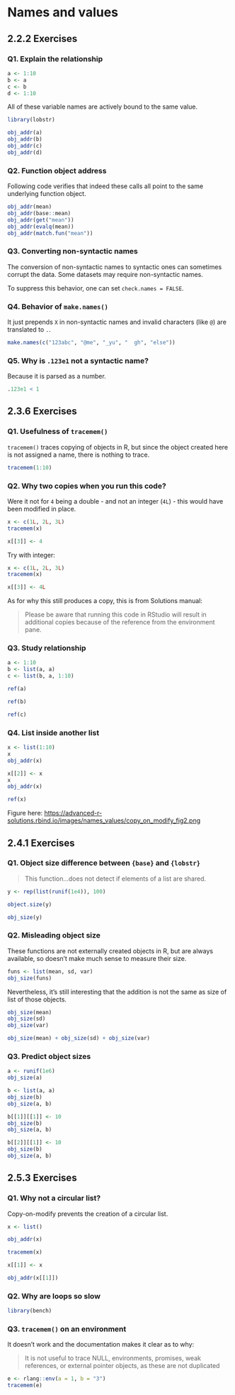# Names and values

## 2.2.2 Exercises 

### Q1. Explain the relationship {-}

```r
a <- 1:10
b <- a
c <- b
d <- 1:10
```

All of these variable names are actively bound to the same value.

```r
library(lobstr)

obj_addr(a)
obj_addr(b)
obj_addr(c)
obj_addr(d)
```

### Q2. Function object address {-}

Following code verifies that indeed these calls all point to the same underlying function object.

```r
obj_addr(mean)
obj_addr(base::mean)
obj_addr(get("mean"))
obj_addr(evalq(mean))
obj_addr(match.fun("mean"))
```

### Q3. Converting non-syntactic names  {-}

The conversion of non-syntactic names to syntactic ones can sometimes corrupt the data. Some datasets may require non-syntactic names.

To suppress this behavior, one can set `check.names = FALSE`.

### Q4. Behavior of `make.names()`  {-}

It just prepends `X` in non-syntactic names and invalid characters (like `@`) are translated to `.`.

```r
make.names(c("123abc", "@me", "_yu", "  gh", "else"))
```

### Q5. Why is `.123e1` not a syntactic name?  {-}

Because it is parsed as a number.

```r
.123e1 < 1
```

## 2.3.6 Exercises 

### Q1. Usefulness of `tracemem()` {-}

`tracemem()` traces copying of objects in R, but since the object created here is not assigned a name, there is nothing to trace. 

```r
tracemem(1:10)
```

### Q2. Why two copies when you run this code? {-}

Were it not for `4` being a double - and not an integer (`4L`) - this would have been modified in place.

```r
x <- c(1L, 2L, 3L)
tracemem(x)

x[[3]] <- 4
```

Try with integer:

```r
x <- c(1L, 2L, 3L)
tracemem(x)

x[[3]] <- 4L
```

As for why this still produces a copy, this is from Solutions manual:

> Please be aware that running this code in RStudio will result in additional copies because of the reference from the environment pane.

### Q3. Study relationship {-}

```r
a <- 1:10
b <- list(a, a)
c <- list(b, a, 1:10)

ref(a)

ref(b)

ref(c)
```

### Q4. List inside another list {-}

```r
x <- list(1:10)
x
obj_addr(x)

x[[2]] <- x
x
obj_addr(x)

ref(x)
```

Figure here:
<https://advanced-r-solutions.rbind.io/images/names_values/copy_on_modify_fig2.png>

## 2.4.1 Exercises 

### Q1. Object size difference between `{base}` and `{lobstr}` {-}

> This function...does not detect if elements of a list are shared.

```r
y <- rep(list(runif(1e4)), 100)

object.size(y)

obj_size(y)
```

### Q2. Misleading object size {-}

These functions are not externally created objects in R, but are always available, so doesn't make much sense to measure their size.

```r
funs <- list(mean, sd, var)
obj_size(funs)
```

Nevertheless, it's still interesting that the addition is not the same as size of list of those objects.

```r
obj_size(mean)
obj_size(sd)
obj_size(var)

obj_size(mean) + obj_size(sd) + obj_size(var)
```

### Q3. Predict object sizes {-}

```r
a <- runif(1e6)
obj_size(a)

b <- list(a, a)
obj_size(b)
obj_size(a, b)

b[[1]][[1]] <- 10
obj_size(b)
obj_size(a, b)

b[[2]][[1]] <- 10
obj_size(b)
obj_size(a, b)
```

## 2.5.3 Exercises

### Q1. Why not a circular list? {-}

Copy-on-modify prevents the creation of a circular list.

```r
x <- list()

obj_addr(x)

tracemem(x)

x[[1]] <- x

obj_addr(x[[1]])
```

### Q2. Why are loops so slow {-}

<!-- TODO -->

```r
library(bench)
```


### Q3. `tracemem()` on an environment {-}

It doesn't work and the documentation makes it clear as to why:

> It is not useful to trace NULL, environments, promises, weak references, or external pointer objects, as these are not duplicated

```r
e <- rlang::env(a = 1, b = "3")
tracemem(e)
```
